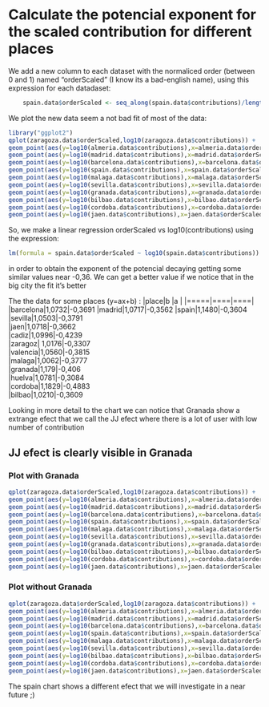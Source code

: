 # Calculate the potencial exponent for the scaled contribution for different places

We add a new column to each dataset with the normaliced order (between 0 and 1) named "orderScaled" (I know its a bad-english name), using this expression for each datadaset:

```r
	spain.data$orderScaled <- seq_along(spain.data$contributions)/length(spain.data$contributions)
```

We plot the new data seem a not bad fit of most of the data:

```r
library("ggplot2")
qplot(zaragoza.data$orderScaled,log10(zaragoza.data$contributions)) + 
geom_point(aes(y=log10(almeria.data$contributions),x=almeria.data$orderScaled,color='almeria.data$contributions')) + 
geom_point(aes(y=log10(madrid.data$contributions),x=madrid.data$orderScaled,color='madrid.data$contributions')) + 
geom_point(aes(y=log10(barcelona.data$contributions),x=barcelona.data$orderScaled,color='barcelona.data$contributions')) + 
geom_point(aes(y=log10(spain.data$contributions),x=spain.data$orderScaled,color='spain.data$contributions')) +
geom_point(aes(y=log10(malaga.data$contributions),x=malaga.data$orderScaled,color='malaga.data$contributions')) +
geom_point(aes(y=log10(sevilla.data$contributions),x=sevilla.data$orderScaled,color='sevilla.data$contributions')) +
geom_point(aes(y=log10(granada.data$contributions),x=granada.data$orderScaled,color='granada.data$contributions')) +
geom_point(aes(y=log10(bilbao.data$contributions),x=bilbao.data$orderScaled,color='bilbao.data$contributions')) +
geom_point(aes(y=log10(cordoba.data$contributions),x=cordoba.data$orderScaled,color='cordoba.data$contributions')) +
geom_point(aes(y=log10(jaen.data$contributions),x=jaen.data$orderScaled,color='jaen.data$contributions'))
```

So, we make a linear regression  orderScaled vs log10(contributions) using the expression:

```r
lm(formula = spain.data$orderScaled ~ log10(spain.data$contributions))
```

in order to obtain the exponent of the potencial decaying getting some similar values near -0,36.
We can get a better value if we notice that in the big city the fit it's better

The the data for some places (y=ax+b) :
|place|b   |a   |
|=====|====|====|
|barcelona|1,0732|-0,3691
|madrid|1,0717|-0,3562 
|spain|1,1480|-0,3604  
|sevilla|1,0503|-0,3791  
|jaen|1,0718|-0,3662  
|cadiz|1,0996|-0,4239  
|zaragoz| 1,0176|-0,3307  
|valencia|1,0560|-0,3815  
|malaga|1,0062|-0,3777  
|granada|1,179|-0,406  
|huelva|1,0781|-0,3084  
|cordoba|1,1829|-0,4883  
|bilbao|1,0210|-0,3609


Looking in more detail to the chart we can notice that Granada show a extrange efect that we call  the JJ efect where there is a lot of user with low number of contribution

## JJ efect is clearly visible in Granada

### Plot with Granada

```r
qplot(zaragoza.data$orderScaled,log10(zaragoza.data$contributions)) + 
geom_point(aes(y=log10(almeria.data$contributions),x=almeria.data$orderScaled,color='almeria.data$contributions')) + 
geom_point(aes(y=log10(madrid.data$contributions),x=madrid.data$orderScaled,color='madrid.data$contributions')) + 
geom_point(aes(y=log10(barcelona.data$contributions),x=barcelona.data$orderScaled,color='barcelona.data$contributions')) + 
geom_point(aes(y=log10(spain.data$contributions),x=spain.data$orderScaled,color='spain.data$contributions')) +
geom_point(aes(y=log10(malaga.data$contributions),x=malaga.data$orderScaled,color='malaga.data$contributions')) +
geom_point(aes(y=log10(sevilla.data$contributions),x=sevilla.data$orderScaled,color='sevilla.data$contributions')) +
geom_point(aes(y=log10(granada.data$contributions),x=granada.data$orderScaled,color='granada.data$contributions')) +
geom_point(aes(y=log10(bilbao.data$contributions),x=bilbao.data$orderScaled,color='bilbao.data$contributions')) +
geom_point(aes(y=log10(cordoba.data$contributions),x=cordoba.data$orderScaled,color='cordoba.data$contributions')) +
geom_point(aes(y=log10(jaen.data$contributions),x=jaen.data$orderScaled,color='jaen.data$contributions'))
```

### Plot without Granada

```r
qplot(zaragoza.data$orderScaled,log10(zaragoza.data$contributions)) + 
geom_point(aes(y=log10(almeria.data$contributions),x=almeria.data$orderScaled,color='almeria.data$contributions')) + 
geom_point(aes(y=log10(madrid.data$contributions),x=madrid.data$orderScaled,color='madrid.data$contributions')) + 
geom_point(aes(y=log10(barcelona.data$contributions),x=barcelona.data$orderScaled,color='barcelona.data$contributions')) + 
geom_point(aes(y=log10(spain.data$contributions),x=spain.data$orderScaled,color='spain.data$contributions')) +
geom_point(aes(y=log10(malaga.data$contributions),x=malaga.data$orderScaled,color='malaga.data$contributions')) +
geom_point(aes(y=log10(sevilla.data$contributions),x=sevilla.data$orderScaled,color='sevilla.data$contributions')) +
geom_point(aes(y=log10(bilbao.data$contributions),x=bilbao.data$orderScaled,color='bilbao.data$contributions')) +
geom_point(aes(y=log10(cordoba.data$contributions),x=cordoba.data$orderScaled,color='cordoba.data$contributions')) +
geom_point(aes(y=log10(jaen.data$contributions),x=jaen.data$orderScaled,color='jaen.data$contributions'))
```

The spain chart shows a different efect that we will investigate in a near future ;)
